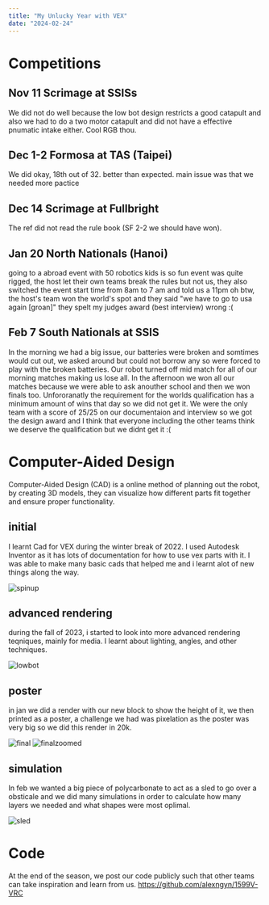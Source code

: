 ```yaml
---
title: "My Unlucky Year with VEX"
date: "2024-02-24"
---
```


# Competitions

## Nov 11 Scrimage at SSISs

We did not do well because the low bot design restricts a good catapult and also we had to do a two motor catapult and did not have a effective pnumatic intake either. Cool RGB thou.

## Dec 1-2 Formosa at TAS (Taipei)

We did okay, 18th out of 32. better than expected. main issue was that we needed more pactice

## Dec 14 Scrimage at Fullbright

The ref did not read the rule book (SF 2-2 we should have won). 

## Jan 20 North Nationals (Hanoi)

going to a abroad event with 50 robotics kids is so fun
event was quite rigged, the host let their own teams break the rules but not us, they also switched the event start time from 8am to 7 am and told us a 11pm
oh btw, the host's team won the world's spot and they said "we have to go to usa again [groan]"
they spelt my judges award (best interview) wrong :(

## Feb 7 South Nationals at SSIS

In the morning we had a big issue, our batteries were broken and somtimes would cut out, we asked around but could not borrow any so were forced to play with the broken batteries. Our robot turned off mid match for all of our morning matches making us lose all. In the afternoon we won all our matches because we were able to ask anouther school and then we won finals too. Unfororanatly the requirement for the worlds qualification has a minimum amount of wins that day so we did not get it. We were the only team with a score of 25/25 on our documentaion and interview so we got the design award and I think that everyone including the other teams think we deserve the qualification but we didnt get it :(

# Computer-Aided Design 


Computer-Aided Design (CAD) is a online method of planning out the robot, by creating 3D models, they can visualize how different parts fit together and ensure proper functionality. 

## initial

I learnt Cad for VEX during the winter break of 2022. I used Autodesk Inventor as it has lots of documentation for how to use vex parts with it. I was able to make many basic cads that helped me and i learnt alot of new things along the way. 

![spinup](/cad/spinup.png)

## advanced rendering

during the fall of 2023, i started to look into more advanced rendering teqniques, mainly for media. I learnt about lighting, angles, and other techniques.

![lowbot](/cad/lowbot.png)

## poster

in jan we did a render with our new block to show the height of it, we then printed as a poster, a challenge we had was pixelation as the poster was very big so we did this render in 20k. 

![final](/cad/final.jpg)
![finalzoomed](/cad/finalzoomed.jpg)

## simulation

In feb we wanted a big piece of polycarbonate to act as a sled to go over a obsticale and we did many simulations in order to calculate how many layers we needed and what shapes were most oplimal. 

![sled](/cad/sled.png)

# Code

At the end of the season, we post our code publicly such that other teams can take inspiration and learn from us.
https://github.com/alexngyn/1599V-VRC

